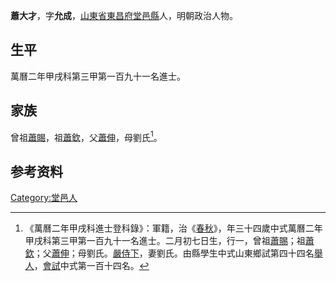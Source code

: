 {{明清人物信息框
| 姓名 = 蕭大才
| 原名 =
| 圖片名稱= 
| 圖片大小 =
| 圖片說明 = 
| 最高職務 =
| 國家 = 大明 
| 爵位 =
| 籍貫 = [[山東省|山東省]][[東昌府|東昌府]][[堂邑縣|堂邑縣]]
| 族裔 = 
| 旗籍 = 
| 字號 = 
| 諡號 =
| 出生日期 = 二月初七日
| 出生地點 =
| 逝世日期 = 
| 逝世地點 =
| 墓葬 =
| 配偶 = 劉氏
| 親屬 = 
| 出身 =
* 萬曆二年甲戌科進士
| 經歷 =
| 著作 =  
}}
'''蕭大才'''{{BD|1541年||？年||}}，字'''允成'''，[[山東省|山東省]][[東昌府|東昌府]][[堂邑縣|堂邑縣]]人，明朝政治人物。

== 生平 ==
萬曆二年甲戌科第三甲第一百九十一名進士。

== 家族 ==
曾祖[[蕭賜|蕭賜]]，祖[[蕭欽|蕭欽]]，父[[蕭伸|蕭伸]]，母劉氏<ref>《萬曆二年甲戌科進士登科錄》：軍籍，治《[[春秋|春秋]]》，年三十四歲中式萬曆二年甲戌科第三甲第一百九十一名進士。二月初七日生，行一，曾祖[[蕭賜|蕭賜]]；祖[[蕭欽|蕭欽]]；父[[蕭伸|蕭伸]]；母劉氏。[[嚴侍下|嚴侍下]]，妻劉氏。由縣學生中式山東鄉試第四十四名[[舉人|舉人]]，[[會試|會試]]中式第一百十四名。</ref>。

== 参考资料 ==
{{reflist}}

{{萬曆二年甲戌科殿试金榜}}

{{Authority control}}
{{DEFAULTSORT:}}
[[Category:堂邑人|Category:堂邑人]]


{{明朝人物小作品}}